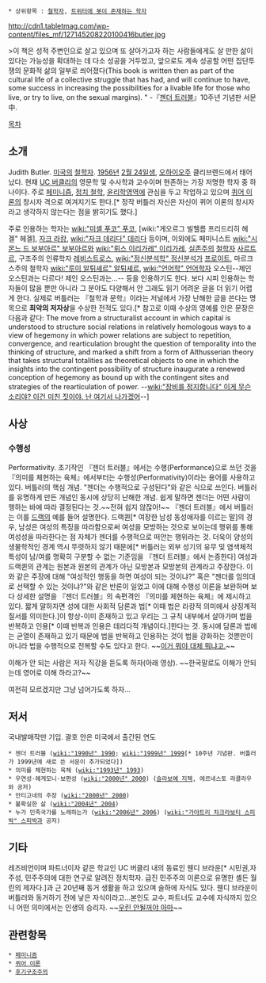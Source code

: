  * 상위항목 : [[철학자]], [[트위터 봇/목록|트위터에 봇이 존재하는 학자]]
http://cdn1.tabletmag.com/wp-content/files_mf/127145208220100416butler.jpg

>이 책은 성적 주변인으로 살고 있으며 또 살아가고자 하는 사람들에게도 살 만한 삶이 있다는 가능성을 확대하는 데 다소 성공을 거두었고, 앞으로도 계속 성공할 어떤 집단투쟁의 문화적 삶의 일부로 씌어졌다(This book is written then as part of the cultural life of a collective struggle that has had, and will continue to have, some success in increasing the possibilities for a livable life for those who live, or try to live, on the sexual margins). " -『[[젠더 트러블]]』10주년 기념판 서문 中.
　

[[목차]]
== 소개 ==
Judith Butler. [[미국]]의 [[철학자]]. [[1956년]] [[2월 24일]]생, [[오하이오]]주 클리브렌드에서 태어났다. 현재 [[UC 버클리]]의 영문학 및 수사학과 교수이며 현존하는 가장 저명한 학자 중 하나이다. 주로 [[페미니즘]], [[정치 철학]], [[윤리학]]영역에 관심을 두고 작업하고 있으며 [[퀴어 이론]]의 창시자 격으로 여겨지기도 한다.[* 정작 버틀러 자신은 자신이 퀴어 이론의 창시자라고 생각하지 않는다는 점을 밝히기도 했다.]

주로 인용하는 학자는 [[wiki:"미셸 푸코" 푸코]], [wiki:"게오르그 빌헬름 프리드리히 헤겔" 헤겔], [[자크 라캉]], [[wiki:"자크 데리다" 데리다]] 등이며, 이외에도 페미니스트 [[wiki:"시몬느 드 보부아르" 보부아르]]와 [[wiki:"뤼스 이리가레" 이리가레]], [[실존주의]] [[철학자]] [[사르트르]], 구조주의 인류학자 [[레비스트로스]], [[wiki:"정신분석학" 정신분석가]] [[프로이트]], 마르크스주의 철학자 [[wiki:"루이 알튀셰르" 알튀셰르]], [[wiki:"언어학" 언어학자]] 오스틴--제인 오스틴과는 다르다! 제인 오스틴과는...-- 등을 인용하기도 한다. 보다 시피 인용하는 학자들이 많을 뿐만 아니라 그 분야도 다양해서 안 그래도 읽기 어려운 글을 더 읽기 어렵게 한다. 실제로 버틀러는 『철학과 문학』이라는 저널에서 가장 난해한 글을 쓴다는 명목으로 '''최악의 저자상'''을 수상한 전적도 있다.[* 참고로 이때 수상의 영예를 안은 문장은 다음과 같다: The move from a structuralist account in which capital is understood to structure social relations in relatively homologous ways to a view of hegemony in which power relations are subject to repetition, convergence, and rearticulation brought the question of temporality into the thinking of structure, and marked a shift from a form of Althusserian theory that takes structural totalities as theoretical objects to one in which the insights into the contingent possibility of structure inaugurate a renewed conception of hegemony as bound up with the contingent sites and strategies of the rearticulation of power. --[[wiki:"장비를 정지합니다" 이게 무슨 소리야? 이건 미친 짓이야. 난 여기서 나가겠어]]--]

== 사상 ==
=== 수행성 ===
Performativity. 초기작인 『젠더 트러블』에서는 수행(Performance)으로 쓰던 것을 『의미를 체현하는 육체』에서부터는 수행성(Performativity)이라는 용어를 사용하고 있다. 버틀러의 핵심 개념. "젠더는 수행적으로 구성된다"와 같은 식으로 쓰인다. 버틀러를 유명하게 만든 개념인 동시에 상당히 난해한 개념. 쉽게 말하면 젠더는 어떤 사람이 행하는 바에 따라 결정된다는 것.~~전혀 쉽지 않잖아!~~ 『젠더 트러블』에서 버틀러는 이를 [[드랙]]의 예를 들어 설명한다. 드랙퀸[* 여장한 남성 동성애자를 이르는 말]의 경우, 남성은 여성의 특징을 따라함으로써 여성을 모방하는 것으로 보이는데 행위를 통해 여성성을 따라한다는 점 자체가 젠더를 수행적으로 떠안는 행위라는 것. 더욱이 양성의 생물학적인 경계 역시 뚜렷하지 않기 때문에[* 버틀러는 외부 성기의 유무 및 염색체적 특성이 남/여를 명확히 구분할 수 없는 기준임을 『젠더 트러블』에서 논증한다] 여성과 드랙퀸의 관계는 원본과 원본의 관계가 아닌 모방본과 모방본의 관계라고 주장한다. 이와 같은 주장에 대해 "여성적인 행동을 하면 여성이 되는 것이냐?" 혹은 "젠더를 임의대로 선택할 수 있는 것이냐?"와 같은 반론이 일었고 이에 대해 수행성 이론을 보완하며 보다 상세한 설명을 『젠더 트러블』의 속편격인 『의미를 체현하는 육체』에 제시하고 있다. 짧게 말하자면 성에 대한 사회적 담론과 법[* 이때 법은 라캉적 의미에서 상징계적 질서를 의미한다.]이 항상-이미 존재하고 있고 우리는 그 규칙 내부에서 살아가며 법을 반복하고 인용[* 이때 반복과 인용은 데리다적 개념이다.]한다는 것. 동시에 담론과 법에는 균열이 존재하고 있기 때문에 법을 반복하고 인용하는 것이 법을 강화하는 것뿐만이 아니라 법을 수행적으로 전복할 수도 있다고 한다. ~~[[이거 뭐야 대체 뭐냐고.]]~~

이해가 안 되는 사람은 저자 직강을 듣도록 하자(아래 영상). ~~한국말로도 이해가 안되는데 영어로 이해 하라고?~~

{{{#!html
<iframe width="560" height="315" src="http://www.youtube.com/embed/Bo7o2LYATDc" frameborder="0" allowfullscreen></iframe>}}}
 
여전히 모르겠지만 그냥 넘어가도록 하자...


== 저서 ==
국내발매작만 기입. 괄호 안은 미국에서 출간된 연도

 * 젠더 트러블 ([[wiki:"1990년" 1990]]; [[wiki:"1999년" 1999]][* 10주년 기념판. 버틀러가 1999년에 새로 쓴 서문이 추가되었다])
 * 의미를 체현하는 육체 ([[wiki:"1993년" 1993]])
 * 우연성·헤게모니·보편성 ([[wiki:"2000년" 2000]]) ([[슬라보예 지젝]], 에르네스토 라클라우와 공저)
 * 안티고네의 주장 ([[wiki:"2000년" 2000]])
 * 불확실한 삶 ([[wiki:"2004년" 2004]])
 * 누가 민족국가를 노래하는가 ([[wiki:"2006년" 2006]]) ([[wiki:"가야트리 차크라보티 스피박" 스피박]]과 공저)


== 기타 ==
레즈비언이며 파트너이자 같은 학교인 UC 버클리 내의 동료인 웬디 브라운[* 시민권,자주성, 민주주의에 대한 연구로 알려진 정치학자. 급진 민주주의 이론으로 유명한 셸든 월린의 제자다.]과 근 20년째 동거 생활을 하고 있으며 슬하에 자식도 있다. 웬디 브라운이 버틀러와 동거하기 전에 낳은 자식이라고...본인도 교수, 파트너도 교수에 자식까지 있으니 어떤 의미에서는 인생의 승리자. ~~[[우린 안될꺼야 아마]]~~


== 관련항목 ==
 * [[페미니즘]]
 * [[퀴어 이론]]
 * [[후기구조주의]]
